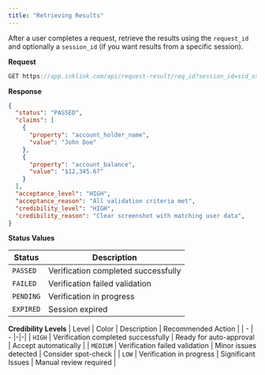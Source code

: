 ```yaml
---
title: "Retrieving Results"
---
```


After a user completes a request, retrieve the results using the `request_id` and optionally a `session_id` (if you want results from a specific session).

**Request**

```Typescript
GET https://app.inklink.com/api/request-result/req_id?session_id=sid_xxx
```

**Response**

```JSON
{
  "status": "PASSED",
  "claims": [
    {
      "property": "account_holder_name",
      "value": "John Doe"
    },
    {
      "property": "account_balance",
      "value": "$12,345.67"
    }
  ],
  "acceptance_level": "HIGH",
  "acceptance_reason": "All validation criteria met",
  "credibility_level": "HIGH",
  "credibility_reason": "Clear screenshot with matching user data",
}
```

**Status Values**

| Status    | Description                         |
| --------- | ----------------------------------- |
| `PASSED`  | Verification completed successfully |
| `FAILED`  | Verification failed validation      |
| `PENDING` | Verification in progress            |
| `EXPIRED` | Session expired                     |

**Credibility Levels**
| Level | Color | Description | Recommended Action |
| - | - |-|-|
| `HIGH` | Verification completed successfully | Ready for auto-approval | Accept automatically |
| `MEDIUM` | Verification failed validation | Minor issues detected | Consider spot-check |
| `LOW` | Verification in progress | Significant Issues | Manual review required |
